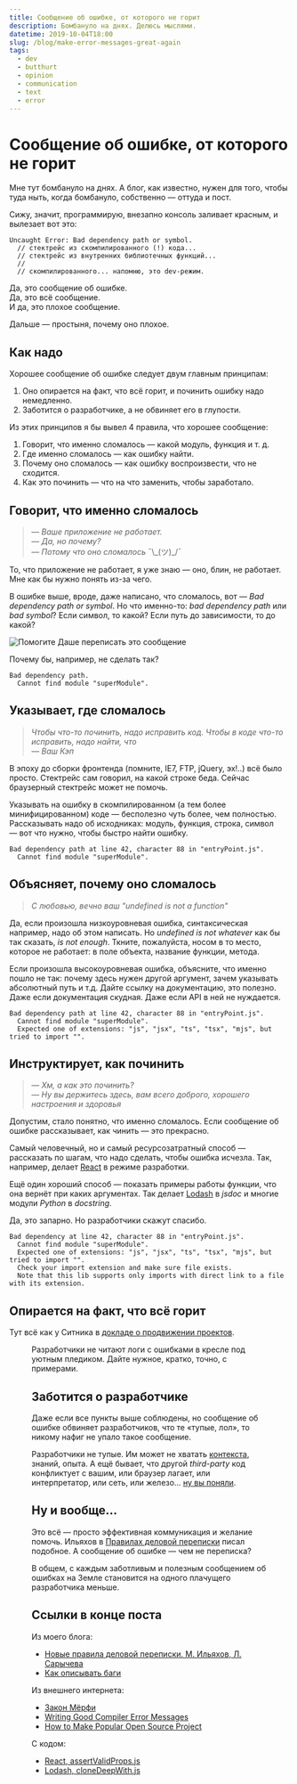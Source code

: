 ```yaml
---
title: Сообщение об ошибке, от которого не горит
description: Бомбануло на днях. Делюсь мыслями.
datetime: 2019-10-04T18:00
slug: /blog/make-error-messages-great-again
tags:
  - dev
  - butthurt
  - opinion
  - communication
  - text
  - error
---
```


# Сообщение об ошибке, от которого не горит

Мне тут бомбануло на днях. А блог, как известно, нужен для того, чтобы туда ныть, когда бомбануло, собственно — оттуда и пост.

Сижу, значит, программирую, внезапно консоль заливает красным, и вылезает вот это:

```
Uncaught Error: Bad dependency path or symbol.
  // стектрейс из скомпилированного (!) кода...
  // стектрейс из внутренних библиотечных функций...
  //
  // скомпилированного... напомню, это dev-режим.
```

Да, это сообщение об ошибке.<br />
Да, это всё сообщение.<br />
И да, это плохое сообщение.

Дальше — простыня, почему оно плохое.

## Как надо

Хорошее сообщение об ошибке следует двум главным принципам:

1. Оно опирается на факт, что всё горит, и починить ошибку надо немедленно.
1. Заботится о разработчике, а не обвиняет его в глупости.

Из этих принципов я бы вывел 4 правила, что хорошее сообщение:

1. Говорит, что именно сломалось — какой модуль, функция и т. д.
1. Где именно сломалось — как ошибку найти.
1. Почему оно сломалось — как ошибку воспроизвести, что не сходится.
1. Как это починить — что на что заменить, чтобы заработало.

## Говорит, что именно сломалось

> _— Ваше приложение не работает.<br />— Да, но почему?<br />— Потому что оно сломалось_ ¯\\\_(ツ)\_/¯

То, что приложение не работает, я уже знаю — оно, блин, не работает. Мне как бы нужно понять из-за чего.

В ошибке выше, вроде, даже написано, что сломалось, вот — _Bad dependency path or symbol_. Но что именно-то: _bad dependency path_ или _bad symbol_? Если символ, то какой? Если путь до зависимости, то до какой?

![Помогите Даше переписать это сообщение](/images/content/make-error-messages-great-again/dora.jpg)

Почему бы, например, не сделать так?

```
Bad dependency path.
  Cannot find module "superModule".
```

## Указывает, где сломалось

> _Чтобы что-то починить, надо исправить код. Чтобы в коде что-то исправить, надо найти, что<br />— Ваш Кэп_

В эпоху до сборки фронтенда (помните, IE7, FTP, jQuery, эх!..) всё было просто. Стектрейс сам говорил, на какой строке беда. Сейчас браузерный стектрейс может не помочь.

Указывать на ошибку в скомпилированном (а тем более минифицированном) коде — бесполезно чуть более, чем полностью. Рассказывать надо об исходниках: модуль, функция, строка, символ — вот что нужно, чтобы быстро найти ошибку.

```
Bad dependency path at line 42, character 88 in "entryPoint.js".
  Cannot find module "superModule".
```

## Объясняет, почему оно сломалось

> _С любовью, вечно ваш "undefined is not a function"_

Да, если произошла низкоуровневая ошибка, синтаксическая например, надо об этом написать. Но _undefined is not whatever_ как бы так сказать, _is not enough_. Ткните, пожалуйста, носом в то место, которое не работает: в поле объекта, название функции, метода.

Если произошла высокоуровневая ошибка, объясните, что именно пошло не так: почему здесь нужен другой аргумент, зачем указывать абсолютный путь и т.д. Дайте ссылку на документацию, это полезно. Даже если документация скудная. Даже если API в ней не нуждается.

```
Bad dependency path at line 42, character 88 in "entryPoint.js".
  Cannot find module "superModule".
  Expected one of extensions: "js", "jsx", "ts", "tsx", "mjs", but tried to import "".
```

## Инструктирует, как починить

> _— Хм, а как это починить?<br />— Ну вы держитесь здесь, вам всего доброго, хорошего настроения и здоровья_

Допустим, стало понятно, что именно сломалось. Если сообщение об ошибке рассказывает, как чинить — это прекрасно.

Самый человечный, но и самый ресурсозатратный способ — рассказать по шагам, что надо сделать, чтобы ошибка исчезла. Так, например, делает [React](https://github.com/facebook/react/blob/master/packages/react-dom/src/shared/assertValidProps.js) в режиме разработки.

Ещё один хороший способ — показать примеры работы функции, что она вернёт при каких аргументах. Так делает [Lodash](https://github.com/lodash/lodash/blob/master/cloneDeepWith.js) в _jsdoc_ и многие модули _Python_ в _docstring_.

Да, это запарно. Но разработчики скажут спасибо.

```
Bad dependency at line 42, character 88 in "entryPoint.js".
  Cannot find module "superModule".
  Expected one of extensions: "js", "jsx", "ts", "tsx", "mjs", but tried to import "".
  Check your import extension and make sure file exists.
  Note that this lib supports only imports with direct link to a file with its extension.
```

## Опирается на факт, что всё горит

Тут всё как у Ситника в [докладе о продвижении проектов](https://slides.com/ai/promote#/35).

<Figure
  src="/images/content/make-error-messages-great-again/this-is-fine.jpg"
  alt="Мем «This is fine!"
  caption="This is fine!"
  cite="https://www.inverse.com/article/19181-kc-green-this-is-fine-dog-meme-this-is-not-fine-kickstarter"
/>

Разработчики не читают логи с ошибками в кресле под уютным пледиком. Дайте нужное, кратко, точно, с примерами.

## Заботится о разработчике

Даже если все пункты выше соблюдены, но сообщение об ошибке обвиняет разработчиков, что те «тупые, лол», то никому нафиг не упало такое сообщение.

Разработчики не тупые. Им может не хватать [контекста](https://calebmer.com/2019/07/01/writing-good-compiler-error-messages.html), знаний, опыта. А ещё бывает, что другой _third-party_ код конфликтует с вашим, или браузер лагает, или интерпретатор, или сеть, или железо… [ну вы поняли](https://ru.wikipedia.org/wiki/Закон_Мерфи).

## Ну и вообще…

Это всё — просто эффективная коммуникация и желание помочь. Ильяхов в [Правилах деловой переписки](/blog/rules-for-work-communication/) писал подобное. А сообщение об ошибке — чем не переписка?

В общем, с каждым заботливым и полезным сообщением об ошибках на Земле становится на одного плачущего разработчика меньше.

## Ссылки в конце поста

Из моего блога:

- [Новые правила деловой переписки. М. Ильяхов, Л. Сарычева](/blog/rules-for-work-communication/)
- [Как описывать баги](/blog/cannot-reproduce/)

Из внешнего интернета:

- [Закон Мёрфи](https://ru.wikipedia.org/wiki/Закон_Мерфи)
- [Writing Good Compiler Error Messages](https://calebmer.com/2019/07/01/writing-good-compiler-error-messages.html)
- [How to Make Popular Open Source Project](https://slides.com/ai/promote)

С кодом:

- [React, assertValidProps.js](https://github.com/facebook/react/blob/master/packages/react-dom/src/shared/assertValidProps.js)
- [Lodash, cloneDeepWith.js](https://github.com/lodash/lodash/blob/master/cloneDeepWith.js)
